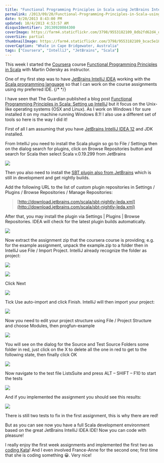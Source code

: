 ```yaml
---
title: "Functional Programming Principles in Scala using JetBrains IntelliJ IDEA"
permalink: /2013/09/20/Functional-Programming-Principles-in-Scala-using-JetBrains-IntelliJ-IDEA/
date: 9/20/2013 8:43:00 PM
updated: 10/4/2013 4:53:57 AM
disqusIdentifier: 20130920084300
coverImage: https://farm4.staticflickr.com/3798/9553182109_8db2fd62d4_o.jpg
coverSize: partial
thumbnailImage: https://farm4.staticflickr.com/3798/9553182109_bcac5e189d_q.jpg
coverCaption: "Whale in Cape Bridgewater, Australia"
tags: ["Coursera", "IntelliJ", "JetBrains", "Scala"]
---
```

This week I started the [Coursera](https://www.coursera.org/) course [Functional Programming Principles in Scala](https://www.coursera.org/course/progfun) with Martin Odersky as instructor.

One of my first step was to have [JetBrains IntelliJ IDEA](http://www.jetbrains.com/idea/) working with the [Scala programming language](http://www.scala-lang.org/) so that I can work on the course assignments using my preferred IDE.
{/* <!-- more --> */}

I have seen that The Guardian published a blog post [Functional Programming Principles in Scala: Setting up IntelliJ](http://www.theguardian.com/info/developer-blog/2012/sep/21/funtional-programming-principles-scala-setting-up-intellij) but it focus on the Unix-like operating systems (OSX and Linux). As I work on Windows I for sure installed it on my machine running Windows 8.1! I also use a different set of tools so here is the way I did it!

First of all I am assuming that you have [JetBrains IntelliJ IDEA 12](http://www.jetbrains.com/idea/) and JDK installed.

From IntelliJ you need to install the Scala plugin so go to File / Settings then on the dialog search for plugins, click on Browse Repositories button and search for Scala then select Scala v.0.19.299 from JetBrains

![](http://farm8.staticflickr.com/7341/9834166825_2867bcc1ba_o.png)

Then you also need to install the [SBT plugin also from JetBrains](http://blog.jetbrains.com/scala/2013/07/17/sbt-plugin-nightly-builds/) which is still in development and get nightly builds.

Add the following URL to the list of custom plugin repositories in Settings / Plugins / Browse Repositories / Manage Repositories:

> [http://download.jetbrains.com/scala/sbt-nightly-leda.xml](http://download.jetbrains.com/scala/sbt-nightly-leda.xml)

After that, you may install the plugin via Settings | Plugins | Browse Repositories. IDEA will check for the latest plugin builds automatically.

![](http://farm8.staticflickr.com/7363/9834729745_f23a4eed10_o.png)

Now extract the assignment zip that the coursera course is providing; e.g. for the example assignment, unpack the example.zip to a folder then in IntelliJ use File / Import Project. IntelliJ already recognize the folder as project:

![](http://farm3.staticflickr.com/2818/9834957283_3cff547c6e_o.png)

![](http://farm3.staticflickr.com/2893/9835093913_02feeb2bce_o.png)

Click Next

![](http://farm8.staticflickr.com/7366/9835020965_200917fb2a_o.png)

Tick Use auto-import and click Finish. IntelliJ will then import your project:

![](http://farm4.staticflickr.com/3818/9835074955_5eca26b99e_o.png)

Now you need to edit your project structure using File / Project Structure and choose Modules, then progfun-example

![](http://farm6.staticflickr.com/5450/9835157816_aa231ca57e_o.png)

You will see on the dialog for the Source and Test Source Folders some folder in red, just click on the X to delete all the one in red to get to the following state, then finally click OK

![](http://farm3.staticflickr.com/2832/9835244223_2f54a33cd8_o.png)

Now navigate to the test file ListsSuite and press ALT – SHIFT – F10 to start the tests

![](http://farm8.staticflickr.com/7419/9835291836_9c3aba2a3f_o.png)

And if you implemented the assignment you should see this results:

![](http://farm8.staticflickr.com/7409/9835313066_82e5e31067_o.png)

There is still two tests to fix in the first assignment, this is why there are red!

But as you can see now you have a full Scala development environment based on the great JetBrains IntelliJ IDEA IDE! Now you can code with pleasure!

I really enjoy the first week assignments and implemented the first two as [coding Kata](http://www.laurentkempe.com/post/Test-Driven-Development-Kata-String-Calculator.aspx)! And I even involved France-Anne for the second one; first time that she is coding something 😀. Very nice!
